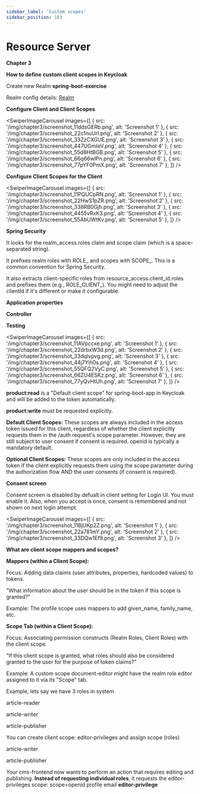 ```yaml
---
sidebar_label: 'Custom scopes'
sidebar_position: 103
---
```



# Resource Server

**Chapter 3**


**How to define custom client scopes in Keycloak**

Create new Realm **spring-boot-exercise**

Realm config details: [Realm](Realm.html)

**Configure Client and Client Scopes**

<SwiperImageCarousel
  images={[
    { src: '/img/chapter3/screenshot_11ddsGERb.png', alt: 'Screenshot 1' },
    { src: '/img/chapter3/screenshot_22c1nuUrl.png', alt: 'Screenshot 2' },
    { src: '/img/chapter3/screenshot_33ZzCXGUE.png', alt: 'Screenshot 3' },
    { src: '/img/chapter3/screenshot_447UGmIeV.png', alt: 'Screenshot 4' },
    { src: '/img/chapter3/screenshot_55d8HtBGB.png', alt: 'Screenshot 5' },
    { src: '/img/chapter3/screenshot_66q66wlPn.png', alt: 'Screenshot 6' },
    { src: '/img/chapter3/screenshot_77pYF0PmX.png', alt: 'Screenshot 7' },
  ]} />

**Configure Client Scopes for the Client**

<SwiperImageCarousel
  images={[
    { src: '/img/chapter3/screenshot_11PQUCpRN.png', alt: 'Screenshot 1' },
    { src: '/img/chapter3/screenshot_22HwS1pZR.png', alt: 'Screenshot 2' },
    { src: '/img/chapter3/screenshot_338RB0Gjh.png', alt: 'Screenshot 3' },
    { src: '/img/chapter3/screenshot_4455vRxK3.png', alt: 'Screenshot 4' },
    { src: '/img/chapter3/screenshot_55AbUWtKv.png', alt: 'Screenshot 5' },
  ]} />

**Spring Security**

<ShikiCodeBlock language="java" theme="catppuccin-frappe"
                source="https://raw.githubusercontent.com/stokilo/keycloack-docs/refs/heads/main/chapters/chapter3-custom-scopes/src/main/java/org/sstec/resourceserver/SecurityConfig.java" />

It looks for the realm_access.roles claim and scope claim (which is a space-separated string).

It prefixes realm roles with ROLE_ and scopes with SCOPE_. This is a common convention for Spring Security.

It also extracts client-specific roles from resource_access.client_id.roles and prefixes them (e.g., ROLE_CLIENT_). You might need to adjust the clientId if it's different or make it configurable.

**Application properties**

<ShikiCodeBlock language="properties" theme="catppuccin-frappe"
                source="https://raw.githubusercontent.com/stokilo/keycloack-docs/refs/heads/main/chapters/chapter3-custom-scopes/src/main/resources/application.properties" />


**Controller**
<ShikiCodeBlock language="java" theme="catppuccin-frappe"
                source="https://raw.githubusercontent.com/stokilo/keycloack-docs/refs/heads/main/chapters/chapter3-custom-scopes/src/main/java/org/sstec/resourceserver/HelloController.java" />


**Testing**

<SwiperImageCarousel
  images={[
    { src: '/img/chapter3/screenshot_11AVpccxe.png', alt: 'Screenshot 1' },
    { src: '/img/chapter3/screenshot_22drbxW3d.png', alt: 'Screenshot 2' },
    { src: '/img/chapter3/screenshot_33dqlvpvg.png', alt: 'Screenshot 3' },
    { src: '/img/chapter3/screenshot_44j7Yih0s.png', alt: 'Screenshot 4' },
    { src: '/img/chapter3/screenshot_55QFQ2VyC.png', alt: 'Screenshot 5' },
    { src: '/img/chapter3/screenshot_66ZU4ESKz.png', alt: 'Screenshot 6' },
    { src: '/img/chapter3/screenshot_77yQvHtUh.png', alt: 'Screenshot 7' },
  ]} />

**product:read** is a "Default client scope" for spring-boot-app in Keycloak and will be added to the token automatically.

**product:write** must be requested explicitly.


**Default Client Scopes:** These scopes are always included in the access token issued for this client, regardless of whether the client explicitly requests them in the /auth request's scope parameter. However, they are still subject to user consent if consent is required. openid is typically a mandatory default.

**Optional Client Scopes:** These scopes are only included in the access token if the client explicitly requests them using the scope parameter during the authorization flow AND the user consents (if consent is required).

**Consent screen**

Consent screen is disabled by defualt in client setting for Login UI. You must enable it. Also, when you accept is once, consent is remembered and not shown on next login attempt.

<SwiperImageCarousel
  images={[
    { src: '/img/chapter3/screenshot_11BjUKp2Z.png', alt: 'Screenshot 1' },
    { src: '/img/chapter3/screenshot_22a781mY.png', alt: 'Screenshot 2' },
    { src: '/img/chapter3/screenshot_33DQw1Ef9.png', alt: 'Screenshot 3' },
  ]} />

**What are client scope mappers and scopes?**

**Mappers (within a Client Scope):**

Focus: Adding data claims (user attributes, properties, hardcoded values) to tokens.

"What information about the user should be in the token if this scope is granted?"

Example: The profile scope uses mappers to add given_name, family_name, etc.

**Scope Tab (within a Client Scope):**

Focus: Associating permission constructs (Realm Roles, Client Roles) with the client scope.

"If this client scope is granted, what roles should also be considered granted to the user for the purpose of token claims?"

Example: A custom scope document-editor might have the realm role editor assigned to it via its "Scope" tab.

Example, lets say we have 3 roles in system

article-reader

article-writer

article-publisher

You can create client scope: editor-privileges and assign scope (roles)

article-writer

article-publisher

Your cms-frontend now wants to perform an action that requires editing and publishing. **Instead of requesting individual roles**, it requests the editor-privileges scope:
scope=openid profile email **editor-privilege**
